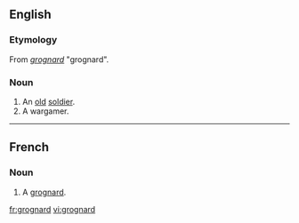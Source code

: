 ==English==

===Etymology===

From {{F.}} ''[[grognard#French|grognard]]'' "grognard".

===Noun===
{{en-noun}}

# An [[old]] [[soldier]].
# A wargamer.
----

==French==

===Noun===
{{fr-noun|m}}

# A [[grognard#English|grognard]].

[[fr:grognard]]
[[vi:grognard]]
